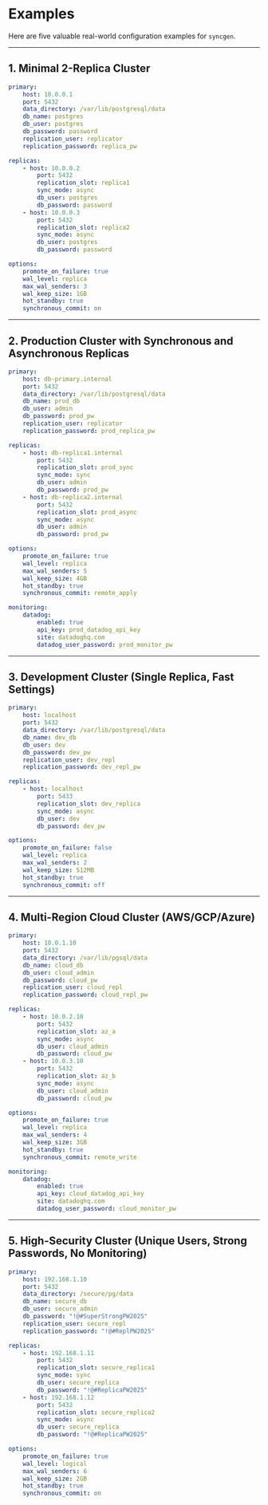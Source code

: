
# Examples

Here are five valuable real-world configuration examples for `syncgen`.

---

## 1. Minimal 2-Replica Cluster

```yaml
primary:
	host: 10.0.0.1
	port: 5432
	data_directory: /var/lib/postgresql/data
	db_name: postgres
	db_user: postgres
	db_password: password
	replication_user: replicator
	replication_password: replica_pw

replicas:
	- host: 10.0.0.2
		port: 5432
		replication_slot: replica1
		sync_mode: async
		db_user: postgres
		db_password: password
	- host: 10.0.0.3
		port: 5432
		replication_slot: replica2
		sync_mode: async
		db_user: postgres
		db_password: password

options:
	promote_on_failure: true
	wal_level: replica
	max_wal_senders: 3
	wal_keep_size: 1GB
	hot_standby: true
	synchronous_commit: on
```

---

## 2. Production Cluster with Synchronous and Asynchronous Replicas

```yaml
primary:
	host: db-primary.internal
	port: 5432
	data_directory: /var/lib/postgresql/data
	db_name: prod_db
	db_user: admin
	db_password: prod_pw
	replication_user: replicator
	replication_password: prod_replica_pw

replicas:
	- host: db-replica1.internal
		port: 5432
		replication_slot: prod_sync
		sync_mode: sync
		db_user: admin
		db_password: prod_pw
	- host: db-replica2.internal
		port: 5432
		replication_slot: prod_async
		sync_mode: async
		db_user: admin
		db_password: prod_pw

options:
	promote_on_failure: true
	wal_level: replica
	max_wal_senders: 5
	wal_keep_size: 4GB
	hot_standby: true
	synchronous_commit: remote_apply

monitoring:
	datadog:
		enabled: true
		api_key: prod_datadog_api_key
		site: datadoghq.com
		datadog_user_password: prod_monitor_pw
```

---

## 3. Development Cluster (Single Replica, Fast Settings)

```yaml
primary:
	host: localhost
	port: 5432
	data_directory: /var/lib/postgresql/data
	db_name: dev_db
	db_user: dev
	db_password: dev_pw
	replication_user: dev_repl
	replication_password: dev_repl_pw

replicas:
	- host: localhost
		port: 5433
		replication_slot: dev_replica
		sync_mode: async
		db_user: dev
		db_password: dev_pw

options:
	promote_on_failure: false
	wal_level: replica
	max_wal_senders: 2
	wal_keep_size: 512MB
	hot_standby: true
	synchronous_commit: off
```

---

## 4. Multi-Region Cloud Cluster (AWS/GCP/Azure)

```yaml
primary:
	host: 10.0.1.10
	port: 5432
	data_directory: /var/lib/pgsql/data
	db_name: cloud_db
	db_user: cloud_admin
	db_password: cloud_pw
	replication_user: cloud_repl
	replication_password: cloud_repl_pw

replicas:
	- host: 10.0.2.10
		port: 5432
		replication_slot: az_a
		sync_mode: async
		db_user: cloud_admin
		db_password: cloud_pw
	- host: 10.0.3.10
		port: 5432
		replication_slot: az_b
		sync_mode: async
		db_user: cloud_admin
		db_password: cloud_pw

options:
	promote_on_failure: true
	wal_level: replica
	max_wal_senders: 4
	wal_keep_size: 3GB
	hot_standby: true
	synchronous_commit: remote_write

monitoring:
	datadog:
		enabled: true
		api_key: cloud_datadog_api_key
		site: datadoghq.com
		datadog_user_password: cloud_monitor_pw
```

---

## 5. High-Security Cluster (Unique Users, Strong Passwords, No Monitoring)

```yaml
primary:
	host: 192.168.1.10
	port: 5432
	data_directory: /secure/pg/data
	db_name: secure_db
	db_user: secure_admin
	db_password: "!@#SuperStrongPW2025"
	replication_user: secure_repl
	replication_password: "!@#ReplPW2025"

replicas:
	- host: 192.168.1.11
		port: 5432
		replication_slot: secure_replica1
		sync_mode: sync
		db_user: secure_replica
		db_password: "!@#ReplicaPW2025"
	- host: 192.168.1.12
		port: 5432
		replication_slot: secure_replica2
		sync_mode: async
		db_user: secure_replica
		db_password: "!@#ReplicaPW2025"

options:
	promote_on_failure: true
	wal_level: logical
	max_wal_senders: 6
	wal_keep_size: 2GB
	hot_standby: true
	synchronous_commit: on
```
